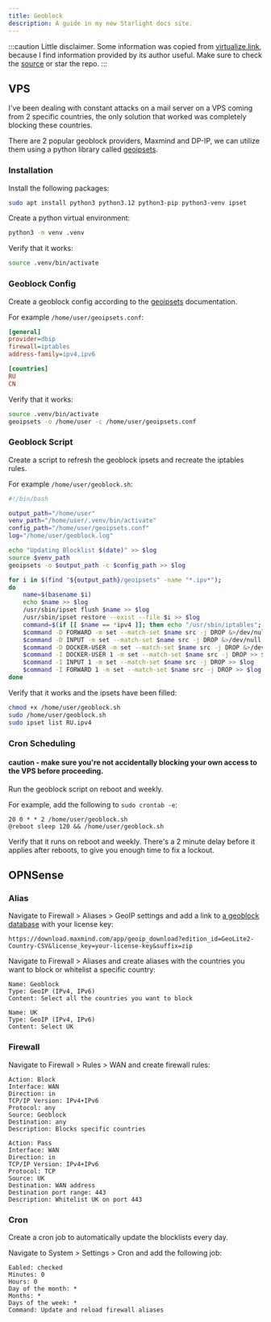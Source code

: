 ```yaml
---
title: Geoblock
description: A guide in my new Starlight docs site.
---
```


:::caution
Little disclaimer. Some information was copied from [virtualize.link](https://virtualize.link/), because I find information provided by its author useful. Make sure to check the [source](https://github.com/quietsy/advanced-configurations) or star the repo.
:::

## VPS

I've been dealing with constant attacks on a mail server on a VPS coming from 2 specific countries, the only solution that worked was completely blocking these countries.

There are 2 popular geoblock providers, Maxmind and DP-IP, we can utilize them using a python library called [geoipsets](https://github.com/chr0mag/geoipsets).


### Installation

Install the following packages:

```bash
sudo apt install python3 python3.12 python3-pip python3-venv ipset
```

Create a python virtual environment:

```bash
python3 -m venv .venv
```

Verify that it works:

```bash
source .venv/bin/activate
```

### Geoblock Config

Create a geoblock config according to the [geoipsets](https://github.com/chr0mag/geoipsets) documentation.

For example `/home/user/geoipsets.conf`:

```ini
[general]
provider=dbip
firewall=iptables
address-family=ipv4,ipv6

[countries]
RU
CN
```

Verify that it works:

```bash
source .venv/bin/activate
geoipsets -o /home/user -c /home/user/geoipsets.conf
```

### Geoblock Script

Create a script to refresh the geoblock ipsets and recreate the iptables rules.

For example `/home/user/geoblock.sh`:

```bash
#!/bin/bash

output_path="/home/user"
venv_path="/home/user/.venv/bin/activate"
config_path="/home/user/geoipsets.conf"
log="/home/user/geoblock.log"

echo "Updating Blocklist $(date)" >> $log
source $venv_path
geoipsets -o $output_path -c $config_path >> $log

for i in $(find "${output_path}/geoipsets" -name "*.ipv*");
do
	name=$(basename $i)
	echo $name >> $log
	/usr/sbin/ipset flush $name >> $log
	/usr/sbin/ipset restore --exist --file $i >> $log
	command=$(if [[ $name == *ipv4 ]]; then echo "/usr/sbin/iptables"; else echo "/usr/sbin/ip6tables"; fi)
	$command -D FORWARD -m set --match-set $name src -j DROP &>/dev/null
	$command -D INPUT -m set --match-set $name src -j DROP &>/dev/null
	$command -D DOCKER-USER -m set --match-set $name src -j DROP &>/dev/null
	$command -I DOCKER-USER 1 -m set --match-set $name src -j DROP >> $log
	$command -I INPUT 1 -m set --match-set $name src -j DROP >> $log
	$command -I FORWARD 1 -m set --match-set $name src -j DROP >> $log
done
```

Verify that it works and the ipsets have been filled:

```bash
chmod +x /home/user/geoblock.sh
sudo /home/user/geoblock.sh
sudo ipset list RU.ipv4
```

### Cron Scheduling

#### **caution - make sure you're not accidentally blocking your own access to the VPS before proceeding.**

Run the geoblock script on reboot and weekly.

For example, add the following to `sudo crontab -e`:

```
20 0 * * 2 /home/user/geoblock.sh
@reboot sleep 120 && /home/user/geoblock.sh
```

Verify that it runs on reboot and weekly. There's a 2 minute delay before it applies after reboots, to give you enough time to fix a lockout.

## OPNSense

### Alias

Navigate to Firewall > Aliases > GeoIP settings and add a link to [a geoblock database](https://docs.opnsense.org/manual/how-tos/maxmind_geo_ip.html) with your license key:

```
https://download.maxmind.com/app/geoip_download?edition_id=GeoLite2-Country-CSV&license_key=your-license-key&suffix=zip
```

Navigate to Firewall > Aliases and create aliases with the countries you want to block or whitelist a specific country:

```
Name: Geoblock
Type: GeoIP (IPv4, IPv6)
Content: Select all the countries you want to block
```

```
Name: UK
Type: GeoIP (IPv4, IPv6)
Content: Select UK
```

### Firewall

Navigate to Firewall > Rules > WAN and create firewall rules:

```
Action: Block
Interface: WAN
Direction: in
TCP/IP Version: IPv4+IPv6
Protocol: any
Source: Geoblock
Destination: any
Description: Blocks specific countries
```

```
Action: Pass
Interface: WAN
Direction: in
TCP/IP Version: IPv4+IPv6
Protocol: TCP
Source: UK
Destination: WAN address
Destination port range: 443
Description: Whitelist UK on port 443
```

### Cron

Create a cron job to automatically update the blocklists every day.

Navigate to System > Settings > Cron and add the following job:

```
Eabled: checked
Minutes: 0
Hours: 0
Day of the month: *
Months: *
Days of the week: *
Command: Update and reload firewall aliases
```